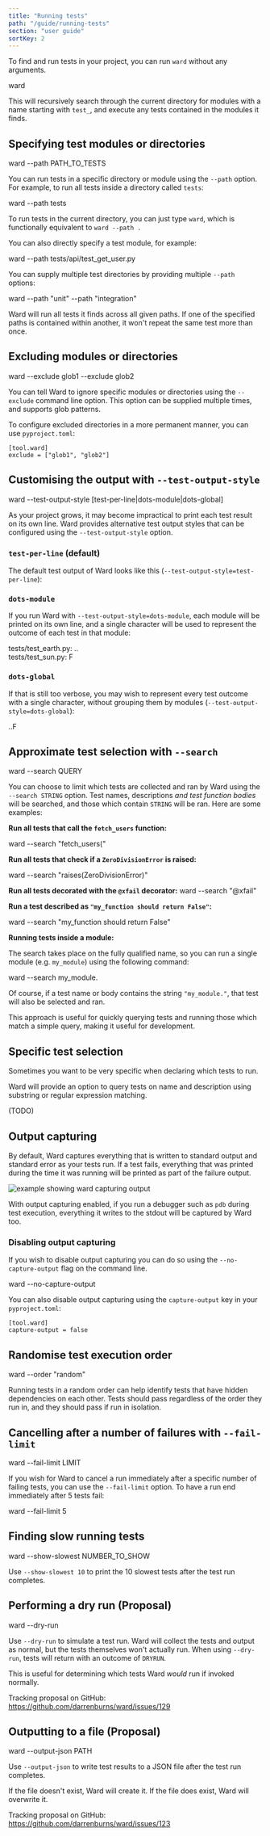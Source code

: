 ```yaml
---
title: "Running tests"
path: "/guide/running-tests"
section: "user guide"
sortKey: 2
---
```


To find and run tests in your project, you can run `ward` without
any arguments.

<TerminalCommand>ward</TerminalCommand>

This will recursively search through the current directory
for modules with a name starting with `test_`, and execute
any tests contained in the modules it finds.

## Specifying test modules or directories

<TerminalCommand>
ward --path <Blue>PATH_TO_TESTS</Blue>
</TerminalCommand>

You can run tests in a specific directory or module using the `--path` option.
For example, to run all tests inside a directory called `tests`:

<TerminalCommand>
ward --path <Blue>tests</Blue>
</TerminalCommand>

To run tests in the current directory, you can just type `ward`, which
is functionally equivalent to `ward --path .`

You can also directly specify a test module, for example:

<TerminalCommand>
ward --path <Blue>tests/api/test_get_user.py</Blue>
</TerminalCommand>

You can supply multiple test directories by providing multiple `--path` options: 

<TerminalCommand>
ward --path <Blue>"unit"</Blue> --path <Blue>"integration"</Blue>
</TerminalCommand>

Ward will run all tests it finds across all given paths.
If one of the specified paths is contained within another, it won't 
repeat the same test more than once.

## Excluding modules or directories
<TerminalCommand>
ward --exclude <Blue>glob1</Blue> --exclude <Blue>glob2</Blue>
</TerminalCommand>

You can tell Ward to ignore specific modules or directories using the `--exclude`
command line option. This option can be supplied multiple times, and supports glob patterns.

To configure excluded directories in a more permanent manner, you can use `pyproject.toml`:

```text
[tool.ward]
exclude = ["glob1", "glob2"]
```

## Customising the output with `--test-output-style`

<TerminalCommand>ward --test-output-style [<Blue>test-per-line</Blue>|<Blue>dots-module</Blue>|<Blue>dots-global</Blue>]</TerminalCommand>

As your project grows, it may become impractical to print
each test result on its own line. Ward provides alternative
test output styles that can be configured using the
`--test-output-style` option.

### `test-per-line` (default)
The default test output of Ward looks like this (`--test-output-style=test-per-line`):

<TerminalExample>
    <TerminalText>
      <TestOutputLine lineNumber="3" marker="PASS" moduleName="test_earth"
                      description="it is not flat"/>
      <TestOutputLine lineNumber="11" marker="PASS" moduleName="test_earth"
                      description="24 hours to rotate"/>
      <TestOutputLine lineNumber="4" marker="FAIL" moduleName="test_sun"
                      description="it is hot"/>
    </TerminalText>
</TerminalExample>

### `dots-module`
If you run Ward with `--test-output-style=dots-module`, each
module will be printed on its own line, and a single character
will be used to represent the outcome of each test in that
module:

<TerminalExample>
    <TerminalText>
      <Grey>tests/</Grey>test_earth.py: <Green>..</Green><br/>
      <Grey>tests/</Grey>test_sun.py: <Red>F</Red>
    </TerminalText>
</TerminalExample>

### `dots-global`
If that is still too verbose, you may wish to represent every
test outcome with a single character, without grouping them by
modules (`--test-output-style=dots-global`):

<TerminalExample>
    <TerminalText>
      <Green>..</Green><Red>F</Red>
    </TerminalText>
</TerminalExample>

## Approximate test selection with `--search`

<TerminalCommand>ward --search <Blue>QUERY</Blue></TerminalCommand>

You can choose to limit which tests are collected and ran by Ward 
using the `--search STRING` option. Test names, descriptions *and test function bodies*
will be searched, and those which contain `STRING` will be ran. Here are
some examples:

**Run all tests that call the `fetch_users` function:**

<TerminalCommand>
    ward --search <Blue>"fetch_users("</Blue>
</TerminalCommand>


**Run all tests that check if a `ZeroDivisionError` is raised:**

<TerminalCommand>
ward --search <Blue>"raises(ZeroDivisionError)"</Blue>
</TerminalCommand>

**Run all tests decorated with the `@xfail` decorator:**
<TerminalCommand>
ward --search <Blue>"@xfail"</Blue>
</TerminalCommand>

**Run a test described as `"my_function should return False"`:**

<TerminalCommand>
ward --search <Blue>"my_function should return False"</Blue>
</TerminalCommand>

**Running tests inside a module:**

The search takes place on the fully qualified name, so you can run a single
module (e.g. `my_module`) using the following command:

<TerminalCommand>
ward --search <Blue>my_module.</Blue>
</TerminalCommand>

Of course, if a test name or body contains the string `"my_module."`, that test
will also be selected and ran. 

This approach is useful for quickly querying tests and running those which match a
simple query, making it useful for development.

## Specific test selection

Sometimes you want to be very specific when declaring which tests to run.

Ward will provide an option to query tests on name and description using substring
or regular expression matching.

(TODO)

## Output capturing

By default, Ward captures everything that is written to standard output and standard error
as your tests run. If a test fails, everything that was printed during the time it was running
will be printed as part of the failure output.

![example showing ward capturing output](../../images/captured-output.png)

With output capturing enabled, if you run a debugger such as `pdb` during test execution, everything
it writes to the stdout will be captured by Ward too.

### Disabling output capturing

If you wish to disable output capturing you can do so using the
`--no-capture-output` flag on the command line. 

<TerminalCommand>
ward <Blue>--no-capture-output</Blue>
</TerminalCommand>

You can also disable output capturing using the `capture-output` key in
your `pyproject.toml`:

```text
[tool.ward]
capture-output = false
```

## Randomise test execution order

<TerminalCommand>
ward --order <Blue>"random"</Blue>
</TerminalCommand>

Running tests in a random order can help identify tests
that have hidden dependencies on each other. Tests should
pass regardless of the order they run in, and they should 
pass if run in isolation.

## Cancelling after a number of failures with `--fail-limit`

<TerminalCommand>
ward --fail-limit <Blue>LIMIT</Blue>
</TerminalCommand>

If you wish for Ward to cancel a run immediately after a specific number of failing tests,
you can use the `--fail-limit` option. To have a run end immediately after 5 tests fail:

<TerminalCommand>
ward --fail-limit <Blue>5</Blue>
</TerminalCommand>

## Finding slow running tests

<TerminalCommand>
ward --show-slowest <Blue>NUMBER_TO_SHOW</Blue>
</TerminalCommand>

Use `--show-slowest 10` to print the 10 slowest tests after the test run completes. 

## Performing a dry run **<Red> (Proposal)</Red>**

<TerminalCommand>
ward --dry-run
</TerminalCommand>

Use `--dry-run` to simulate a test run. Ward will collect the tests and output as normal, but the
tests themselves won't actually run. When using `--dry-run`, tests will return with an outcome of `DRYRUN`.

This is useful for determining which tests Ward *would* run if invoked normally.

Tracking proposal on GitHub: https://github.com/darrenburns/ward/issues/129

## Outputting to a file **<Red> (Proposal)</Red>**

<TerminalCommand>
ward --output-json <Blue>PATH</Blue>
</TerminalCommand>

Use `--output-json` to write test results to a JSON file after the test run completes.

If the file doesn't exist, Ward will create it. If the file does exist, Ward will overwrite it.

Tracking proposal on GitHub: https://github.com/darrenburns/ward/issues/123
